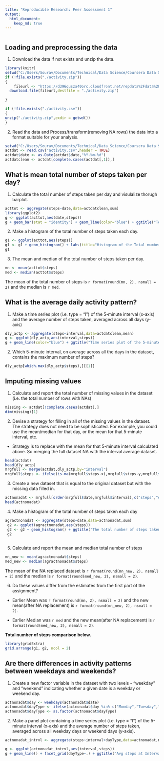 ```yaml
---
title: "Reproducible Research: Peer Assessment 1"
output: 
  html_document:
    keep_md: true
---
```


```r
```
## Loading and preprocessing the data 

1. Download the data if not exists and unzip the data.
```r
library(knitr)
setwd("C:/Users/Sourav/Documents/Technical/Data Science/Coursera Data Science Specialization/Coursera_05_Reproducible Research/data")
if (!file.exists("./activity.zip"))
{
    fileurl <- "https://d396qusza40orc.cloudfront.net/repdata%2Fdata%2Factivity.zip"
  download.file(fileurl,destfile = "./activity.zip")
  
} 

if (!file.exists("./activity.csv"))
{
unzip("./activity.zip",exdir = getwd())
}
```
2. Read the data and Process/transform(removing NA rows) the data into a format suitable for your analysis.

```r
setwd("C:/Users/Sourav/Documents/Technical/Data Science/Coursera Data Science Specialization/Coursera_05_Reproducible Research/data")
actdat <- read.csv("activity.csv",header = TRUE)
actdat$date <- as.Date(actdat$date,"%Y-%m-%d")
actdatclean <- actdat[complete.cases(actdat[,1]),]
```

## What is mean total number of steps taken per day?

1. Calculate the total number of steps taken per day and visulalize thorugh barplot.


```r
acttot <- aggregate(steps~date,data=actdatclean,sum)
library(ggplot2)
g <- ggplot(acttot,aes(date,steps))
g + geom_bar(stat = "identity") + geom_line(color="blue") + ggtitle("Total number of steps-day wise")
```

2. Make a histogram of the total number of steps taken each day.
```r
g1 <- ggplot(acttot,aes(steps))
g1 <- g1 + geom_histogram() + labs(title="Histogram of the Total number of steps taken each day")
g1
```

3. The  mean and median of the total number of steps taken per day.
```r
mn <- mean(acttot$steps)
med <- median(acttot$steps)
```
The mean of the total number of steps is `r format(round(mn, 2), nsmall = 2)` and the median is `r med`.

## What is the average daily activity pattern?

1. Make a time series plot (i.e. type = "l") of the 5-minute interval (x-axis) and the average number of steps taken, averaged across all days (y-axis)
```r
dly_actp <- aggregate(steps~interval,data=actdatclean,mean)
g <- ggplot(dly_actp,aes(interval,steps))
g + geom_line(color="blue") + ggtitle("Time series plot of the 5-minute interval and the average number of steps taken")
```

2. Which 5-minute interval, on average across all the days in the dataset, contains the maximum number of steps?
```r
dly_actp[which.max(dly_actp$steps),][[1]]

```


## Imputing missing values
1. Calculate and report the total number of missing values in the dataset (i.e. the total number of rows with NAs)
```r
missing <- actdat[!complete.cases(actdat),]
dim(missing)[1] 
```

2. Devise a strategy for filling in all of the missing values in the dataset. The strategy does not need to be sophisticated. For example, you could use the mean/median for that day, or the mean for that 5-minute interval, etc.

* Strategy is to replace with the mean for that 5-minute interval calculated above. So merging the full dataset NA with the interval average dataset.

```r
head(actdat)
head(dly_actp)
mrgfull <- merge(actdat,dly_actp,by="interval")
mrgfull$steps <- ifelse(is.na(mrgfull$steps.x),mrgfull$steps.y,mrgfull$steps.x)


```

3. Create a new dataset that is equal to the original dataset but with the missing data filled in.

```r
actnonadat <- mrgfull[order(mrgfull$date,mrgfull$interval),c("steps","date","interval")]
head(actnonadat)
```

4. Make a histogram of the total number of steps taken each day
```r
agractnonadat <- aggregate(steps~date,data=actnonadat,sum)
 g2 <- ggplot(agractnonadat,aes(steps))
 g2 <- g2 + geom_histogram() + ggtitle("The total number of steps taken each day on NA replaced data ")
 g2
 
```

5. Calculate and report the mean and median total number of steps 
```r
mn_new <- mean(agractnonadat$steps)
med_new <- median(agractnonadat$steps)
```

The mean of the NA replaced dataset is `r format(round(mn_new, 2), nsmall = 2)` and the median is `r format(round(med_new, 2), nsmall = 2)`.

6. Do these values differ from the estimates from the first part of the assignment?

* Earlier Mean was `r format(round(mn, 2), nsmall = 2)` and the new mean(after NA replacement) is `r format(round(mn_new, 2), nsmall = 2)`.

* Earlier Median was `r med` and the new mean(after NA replacement) is `r format(round(med_new, 2), nsmall = 2)`.

**Total number of steps comparison below.**
```r
library(gridExtra)
grid.arrange(g1, g2, ncol = 2)
```

## Are there differences in activity patterns between weekdays and weekends?

1. Create a new factor variable in the dataset with two levels - "weekday" and "weekend" indicating whether a given date is a weekday or weekend day.

```r
actnonadat$day <- weekdays(actnonadat$date)
actnonadat$dayType <- ifelse(actnonadat$day %in% c("Monday","Tuesday","Wednesday","Thursday","Friday"),"Weekday","weekend")
actnonadat$dayType <- as.factor(actnonadat$dayType)
```

2. Make a panel plot containing a time series plot (i.e. type = "l") of the 5-minute interval (x-axis) and the average number of steps taken, averaged across all weekday days or weekend days (y-axis). 

```r
actnonadat_intrvl <- aggregate(steps~interval+dayType,data=actnonadat,mean)

g <- ggplot(actnonadat_intrvl,aes(interval,steps))
g + geom_line() + facet_grid(dayType~.) + ggtitle("Avg steps at Intervals during weekdays and weekends")
```

